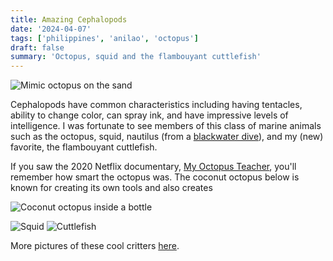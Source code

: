 ```yaml
---
title: Amazing Cephalopods
date: '2024-04-07'
tags: ['philippines', 'anilao', 'octopus']
draft: false
summary: 'Octopus, squid and the flambouyant cuttlefish'
---
```


<Image
  src="/static/images/anilao-octopus-cuttlefish/mimic-octopus.jpg"
  width={800}
  height={840}
  alt="Mimic octopus on the sand"
/>

Cephalopods have common characteristics including having tentacles, ability to change color, can spray ink, and have impressive levels of intelligence. I was fortunate to see members of this class of marine animals such as the octopus, squid, nautilus (from a [blackwater dive](https://blog.glcodeworks.com/blog/anilao-blackwater)), and my (new) favorite, the flambouyant cuttlefish.

If you saw the 2020 Netflix documentary, [My Octopus Teacher](https://www.netflix.com/title/81045007), you'll remember how smart the octopus was. The coconut octopus below is known for creating its own tools and also creates

<Image
  src="/static/images/anilao-octopus-cuttlefish/coconut-octopus.jpg"
  width={800}
  height={600}
  alt="Coconut octopus inside a bottle"
/>

<Image
  src="/static/images/anilao-octopus-cuttlefish/squid.jpg"
  width={800}
  height={600}
  alt="Squid"
/>
<Image
  src="/static/images/anilao-octopus-cuttlefish/cuttlefish.jpg"
  width={800}
  height={600}
  alt="Cuttlefish"
/>

More pictures of these cool critters [here]().
